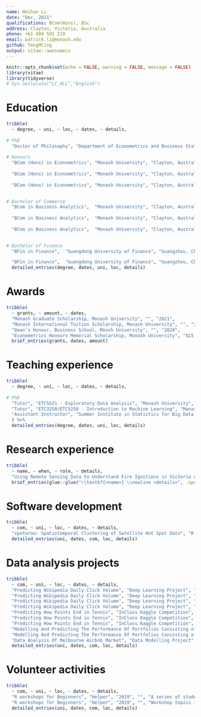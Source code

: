 ```yaml
---
name: Weihao Li
date: "Dec, 2021"
qualifications: BCom(Hons), BSc
address: Clayton, Victoria, Australia
phone: +61 404 591 219
email: patrick.li@monash.edu
github: TengMCing
output: vitae::awesomecv
---
```


```r
knitr::opts_chunk$set(echo = FALSE, warning = FALSE, message = FALSE)
library(vitae)
library(tidyverse)
# Sys.setlocale("LC_ALL","English")
```

# Education

```r
tribble(
  ~ degree, ~ uni, ~ loc, ~ dates, ~ details,
  
# PhD
  "Doctor of Philosophy", "Department of Econometrics and Business Statistics, Monash University", "Clayton, Australia", "Mar. 2021 - Mar. 2024", "PhD research topic is Advances in Artificial Intelligence for Data Visualization: Developing Computer Vision Models to Automate Reading of Data Plots, with Application to Predictive Model Diagnostics",
  
# Honours
  "BCom (Hons) in Econometrics", "Monash University", "Clayton, Australia", "Mar. 2020 - Dec. 2020", "First Class Honours, GPA: 3.9/4.0",
  
  "BCom (Hons) in Econometrics", "Monash University", "Clayton, Australia", "Mar. 2020 - Dec. 2020", "Honours research project was to develop a spatiotemporal clustering algorithm for accurately identifing bushfire ignition locations from satellite hotspot data and a machine learning model for predicting causes of 2019-2020 Victorian bushfires.",
  
  "BCom (Hons) in Econometrics", "Monash University", "Clayton, Australia", "Mar. 2020 - Dec. 2020", "Studied units include collaborative and reproducible practices, Bayesian and frequentist econometrics and exploratory data analysis.",
  

# Bachelor of Commerce
  "BCom in Business Analytics",  "Monash University", "Clayton, Australia", "Mar. 2018 - Nov. 2019", "High Distinction, GPA: 3.5/4.0",
  
  "BCom in Business Analytics",  "Monash University", "Clayton, Australia", "Mar. 2018 - Nov. 2019", "Studied a variety of units covering different aspects of data analysis include data access, management, cleaning, visualization and modelling.",
  
  "BCom in Business Analytics",  "Monash University", "Clayton, Australia", "Mar. 2018 - Nov. 2019", "Minored in Finance enhanced my investment analysis skills in currency, equity, debt and derivatives markets.",
  

# Bachelor of Finance
  "BFin in Finance",  "Guangdong University of Finance", "Guangzhou, China", "Sep. 2015 - Jun. 2020", 'GPA: 3.4/4.0',

  "BFin in Finance",  "Guangdong University of Finance", "Guangzhou, China", "Sep. 2015 - Jun. 2020", 'Studied foundation courses in commerce and finance.') %>% 
  detailed_entries(degree, dates, uni, loc, details)
```

# Awards

```r
tribble(
  ~ grants, ~ amount, ~ dates,
  "Monash Graduate Scholarship, Monash University", "", "2021",
  "Monash International Tuition Scholarship, Monash University", "", "2021",
  "Dean’s Honour, Business School, Monsh University", "", "2020",
  "Econometrics Honours Memorial Scholarship, Monash University", "$15,000", "2020") %>% 
  brief_entries(grants, dates, amount)
```

# Teaching experience

```r
tribble(
  ~ degree, ~ uni, ~ loc, ~ dates, ~ details,
  
# PhD
  "Tutor", "ETC5521 - Exploratory Data Analysis", "Monash University", "2021 S2", NA,
  "Tutor", "ETC3250/ETC5250 - Introduction to Machine Learning", "Monash University", "2021 S1", NA,
  "Assistant Instructor", "Summer Institute in Statistics for Big Data - Module 4: Visualization of Biomedical Big Data", "University of Washington", "Jul 21 - 23, 2021", NA,
  ) %>% 
  detailed_entries(degree, dates, uni, loc, details)
```


<!-- # Research interest -->

<!-- \footnotesize -->
<!-- \begin{itemize} -->
<!--   \item Applications of machine learning in business, finance, economic and environmental science -->
<!--   \item Computer vision and Natural Language Processing -->
<!--   \item Data visualization -->
<!--   \item Bayesian machine learning -->
<!-- \end{itemize} -->

\normalsize

# Research experience

```r
tribble(
  ~ name, ~ when, ~ role, ~ details,
  "Using Remote Sensing Data to Understand Fire Ignitions in Victoria during the 2019-2020 Australian Bushfire Season", "2020", "Author", "Honours degree research project, supervised by Prof Di Cook and Emily Dodwell") %>%
  brief_entries(glue::glue("\\textbf{<name>} \\newline <details>", .open = "<", .close = ">"), when, .protect = FALSE)
```

# Software development

```r
tribble(
  ~ com, ~ uni, ~ loc, ~ dates, ~ details,
  "spotoroo: Spatiotemporal Clustering of Satellite Hot Spot Data", "R package", "2021", "Author, Maintainer", NA) %>% 
  detailed_entries(uni, dates, com, loc, details)
```

# Data analysis projects

```r
tribble(
  ~ com, ~ uni, ~ loc, ~ dates, ~ details,
  "Predicting Wikipedia Daily Click Volume", "Deep Learning Project", "2019", "", "Used deep learning to predict the next year daily click volume of a Wikipedia website given the data of the previous 500 days.",
  "Predicting Wikipedia Daily Click Volume", "Deep Learning Project", "2019", "", "Tested different deep learning architectures include pure Fully Connected neural network, LSTM, GRU and 1D Convolution neural network for this time-series task.",
  "Predicting Wikipedia Daily Click Volume", "Deep Learning Project", "2019", "", "Tuned Hyperparameters using cross-validated grid-search.",
  "Predicting Wikipedia Daily Click Volume", "Deep Learning Project", "2019", "", "Prediction performance was much better than ETS and ARIMA in most of the cases.",
  "Predicting How Points End in Tennis", "InClass Kaggle Competition", "2019", "", "Used machine learning algorithms to predict outcome categories of tennis points given 3D coordinates of the ball position and 2D coordinates of the player position throughout a match.",
  "Predicting How Points End in Tennis", "InClass Kaggle Competition", "2019", "", "Applied ensemble learning to aggregate the prediction of several neural networks, XGBoost, CatBoost and Random forests models which are trained independently.",
  "Predicting How Points End in Tennis", "InClass Kaggle Competition", "2019", "", "Top 10 of the private leaderboard.",
  "Modelling And Predicting The Performance Of Portfolios Consisting of ASX200 Stocks", "Financial Econometrics Project", "2019", "", "Used ARIMA-ARCH-type models to predict the log return and volatility of portfolios given the past performance.",
  "Modelling And Predicting The Performance Of Portfolios Consisting of ASX200 Stocks", "Financial Econometrics Project", "2019", "", "Successfully constructed a hypothetical portfolio with a high Sharpe ratio and passed a 3-months review.",
  "Data Analysis Of Melbourne Airbnb Market", "Data Modelling Project", "2018", "", "Used classical regression models to explore the factors affecting Melbourne Airbnb price and rating."  ) %>% 
  detailed_entries(uni, dates, com, loc, details)
```


# Volunteer activities

```r
tribble(
  ~ com, ~ uni, ~ loc, ~ dates, ~ details,
  "R workshops for Beginners", "Helper", "2019", "", "A series of student ran workshops on data analysis in R.",
  "R workshops for Beginners", "Helper", "2019", "", "Workshop topics include introduction to R, Rstudio and Rmarkdown, data visualization in ggplot2, data types and import data in R, data wrangling with dplyr and handling missing data with naniar.") %>% 
  detailed_entries(uni, dates, com, loc, details)
```


<!-- # Publications -->

<!-- ```{r} -->
<!-- bibliography_entries("Weihao_Li.bib") -->
<!-- ``` -->


